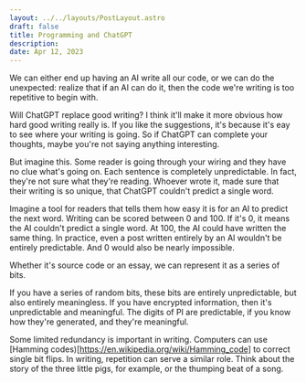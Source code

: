 ```yaml
---
layout: ../../layouts/PostLayout.astro
draft: false
title: Programming and ChatGPT
description:
date: Apr 12, 2023
---
```


We can either end up having an AI write all our code, or we can do the unexpected: realize that if an AI can do it, then the code we're writing is too repetitive to begin with.

Will ChatGPT replace good writing? I think it'll make it more obvious how hard good writing really is. If you like the suggestions, it's because it's eay to see where your writing is going. So if ChatGPT can complete your thoughts, maybe you're not saying anything interesting.

But imagine this. Some reader is going through your wiring and they have no clue what's going on. Each sentence is completely unpredictable. In fact, they're not sure what they're reading. Whoever wrote it, made sure that their writing is so unique, that ChatGPT couldn't predict a single word.

Imagine a tool for readers that tells them how easy it is for an AI to predict the next word. Writing can be scored between 0 and 100. If it's 0, it means the AI couldn't predict a single word. At 100, the AI could have written the same thing. In practice, even a post written entirely by an AI wouldn't be entirely predictable. And 0 would also be nearly impossible.

Whether it's source code or an essay, we can represent it as a series of bits.

If you have a series of random bits, these bits are entirely unpredictable, but also entirely meaningless. If you have encrypted information, then it's unpredictable and meaningful. The digits of PI are predictable, if you know how they're generated, and they're meaningful.

Some limited redundancy is important in writing. Computers can use [Hamming codes)[https://en.wikipedia.org/wiki/Hamming_code] to correct single bit flips. In writing, repetition can serve a similar role. Think about the story of the three little pigs, for example, or the thumping beat of a song.

